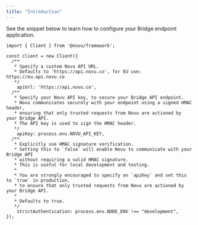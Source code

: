 ```yaml
---
title: "Introduction"
---
```


See the snippet below to learn how to configure your Bridge endpoint application.

```tsx
import { Client } from '@novu/framework';

const client = new Client({
  /**
   * Specify a custom Novu API URL.
   * Defaults to 'https://api.novu.co', for EU use: https://eu.api.novu.co
   */
	apiUrl: 'https://api.novu.co',
  /**
   * Specify your Novu API key, to secure your Bridge API endpoint.
   * Novu communicates securely with your endpoint using a signed HMAC header,
   * ensuring that only trusted requests from Novu are actioned by your Bridge API.
   * The API key is used to sign the HMAC header.
   */
	apiKey: process.env.NOVU_API_KEY,
  /**
   * Explicitly use HMAC signature verification.
   * Setting this to `false` will enable Novu to communicate with your Bridge API
   * without requiring a valid HMAC signature.
   * This is useful for local development and testing.
   *
   * You are strongly encouraged to specify an `apiKey` and set this to `true` in production,
   * to ensure that only trusted requests from Novu are actioned by your Bridge API.
   *
   * Defaults to true.
   */
	strictAuthentication: process.env.NODE_ENV !== "development",
});
```
